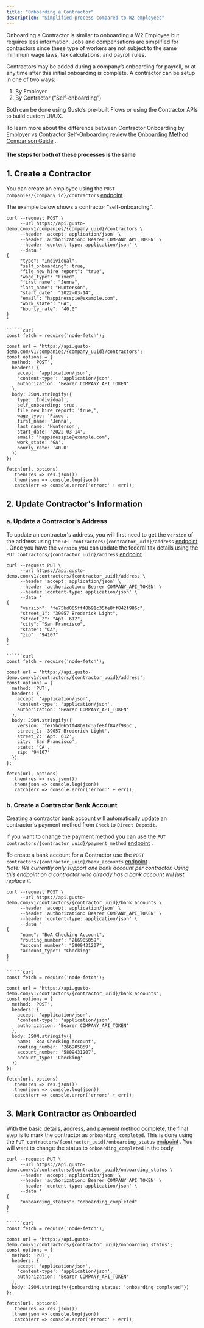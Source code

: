 ```yaml
---
title: "Onboarding a Contractor"
description: "Simplified process compared to W2 employees"
---
```

Onboarding a Contractor is similar to onboarding a W2 Employee but requires less information. Jobs and compensations are simplified for contractors since these type of workers are not subject to the same minimum wage laws, tax calculations, and payroll rules.

Contractors may be added during a company’s onboarding for payroll, or at any time after this initial onboarding is complete. A contractor can be setup in one of two ways:

1.  By Employer
2.  By Contractor (“Self-onboarding”)

Both can be done using Gusto’s pre-built Flows or using the Contractor APIs to build custom UI/UX.

To learn more about the difference between Contractor Onboarding by Employer vs Contractor Self-Onboarding review the [Onboarding Method Comparison Guide](/embedded-payroll/docs/contractor-onboarding-method-comparison)
.

#### The steps for both of these processes is the same

## 1\. Create a Contractor

You can create an employee using the `POST companies/{company_id}/contractors` [endpoint](/embedded-payroll/reference/post-v1-companies-company_id-contractors)
.

The example below shows a contractor "self-onboarding".

```curl
curl --request POST \
     --url https://api.gusto-demo.com/v1/companies/{company_uuid}/contractors \
     --header 'accept: application/json' \
     --header 'authorization: Bearer COMPANY_API_TOKEN' \
     --header 'content-type: application/json' \
     --data '
{
     "type": "Individual",
     "self_onboarding": true,
     "file_new_hire_report": "true",
     "wage_type": "Fixed",
     "first_name": "Jenna",
     "last_name": "Hunterson",
     "start_date": "2022-03-14",
     "email": "happinesspie@example.com",
     "work_state": "GA",
     "hourly_rate": "40.0"
}
'

``````curl
const fetch = require('node-fetch');

const url = 'https://api.gusto-demo.com/v1/companies/{company_uuid}/contractors';
const options = {
  method: 'POST',
  headers: {
    accept: 'application/json',
    'content-type': 'application/json',
    authorization: 'Bearer COMPANY_API_TOKEN'
  },
  body: JSON.stringify({
    type: 'Individual',
    self_onboarding: true,
    file_new_hire_report: 'true,',
    wage_type: 'Fixed',
    first_name: 'Jenna',
    last_name: 'Hunterson',
    start_date: '2022-03-14',
    email: 'happinesspie@example.com',
    work_state: 'GA',
    hourly_rate: '40.0'
  })
};

fetch(url, options)
  .then(res => res.json())
  .then(json => console.log(json))
  .catch(err => console.error('error:' + err));

```

## 2\. Update Contractor's Information

### a. Update a Contractor's Address

To update an contractor's address, you will first need to get the `version` of the address using the `GET contractors/{contractor_uuid}/address` [endpoint](/embedded-payroll/reference/get-v1-contractors-contractor_uuid-address)
. Once you have the `version` you can update the federal tax details using the `PUT contractors/{contractor_uuid}/address` [endpoint](/embedded-payroll/reference/put-v1-contractors-contractor_uuid-address)
.

```curl
curl --request PUT \
     --url https://api.gusto-demo.com/v1/contractors/{contractor_uuid}/address \
     --header 'accept: application/json' \
     --header 'authorization: Bearer COMPANY_API_TOKEN' \
     --header 'content-type: application/json' \
     --data '
{
     "version": "fe75bd065ff48b91c35fe8ff842f986c",
     "street_1": "39057 Broderick Light",
     "street_2": "Apt. 612",
     "city": "San Francisco",
     "state": "CA",
     "zip": "94107"
}
'

``````curl
const fetch = require('node-fetch');

const url = 'https://api.gusto-demo.com/v1/contractors/{contractor_uuid}/address';
const options = {
  method: 'PUT',
  headers: {
    accept: 'application/json',
    'content-type': 'application/json',
    authorization: 'Bearer COMPANY_API_TOKEN'
  },
  body: JSON.stringify({
    version: 'fe75bd065ff48b91c35fe8ff842f986c',
    street_1: '39057 Broderick Light',
    street_2: 'Apt. 612',
    city: 'San Francisco',
    state: 'CA',
    zip: '94107'
  })
};

fetch(url, options)
  .then(res => res.json())
  .then(json => console.log(json))
  .catch(err => console.error('error:' + err));

```

### b. Create a Contractor Bank Account

Creating a contractor bank account will automatically update an contractor's payment method from `Check` to `Direct Deposit`.

If you want to change the payment method you can use the `PUT contractors/{contractor_uuid}/payment_method` [endpoint](/embedded-payroll/reference/put-v1-contractors-contractor_id-payment_method)
.

To create a bank account for a Contractor use the `POST contractors/{contractor_uuid}/bank_accounts` [endpoint](/embedded-payroll/reference/post-v1-contractors-contractor_uuid-bank_accounts)
.  
_Note: We currently only support one bank account per contractor. Using this endpoint on a contractor who already has a bank account will just replace it._

```curl
curl --request POST \
     --url https://api.gusto-demo.com/v1/contractors/{contractor_uuid}/bank_accounts \
     --header 'accept: application/json' \
     --header 'authorization: Bearer COMPANY_API_TOKEN' \
     --header 'content-type: application/json' \
     --data '
{
     "name": "BoA Checking Account",
     "routing_number": "266905059",
     "account_number": "5809431207",
     "account_type": "Checking"
}
'

``````curl
const fetch = require('node-fetch');

const url = 'https://api.gusto-demo.com/v1/contractors/{contractor_uuid}/bank_accounts';
const options = {
  method: 'POST',
  headers: {
    accept: 'application/json',
    'content-type': 'application/json',
    authorization: 'Bearer COMPANY_API_TOKEN'
  },
  body: JSON.stringify({
    name: 'BoA Checking Account',
    routing_number: '266905059',
    account_number: '5809431207',
    account_type: 'Checking'
  })
};

fetch(url, options)
  .then(res => res.json())
  .then(json => console.log(json))
  .catch(err => console.error('error:' + err));

```

## 3\. Mark Contractor as Onboarded

With the basic details, address, and payment method complete, the final step is to mark the contractor as `onboarding_completed`. This is done using the `PUT contractors/{contractor_uuid}/onboarding_status` [endpoint](/embedded-payroll/reference/put-v1-contractors-contractor_uuid-onboarding_status)
. You will want to change the status to `onboarding_completed` in the body.

```curl
curl --request PUT \
     --url https://api.gusto-demo.com/v1/contractors/{contractor_uuid}/onboarding_status \
     --header 'accept: application/json' \
     --header 'authorization: Bearer COMPANY_API_TOKEN' \
     --header 'content-type: application/json' \
     --data '
{
     "onboarding_status": "onboarding_completed"
}
'

``````curl
const fetch = require('node-fetch');

const url = 'https://api.gusto-demo.com/v1/contractors/{contractor_uuid}/onboarding_status';
const options = {
  method: 'PUT',
  headers: {
    accept: 'application/json',
    'content-type': 'application/json',
    authorization: 'Bearer COMPANY_API_TOKEN'
  },
  body: JSON.stringify({onboarding_status: 'onboarding_completed'})
};

fetch(url, options)
  .then(res => res.json())
  .then(json => console.log(json))
  .catch(err => console.error('error:' + err));

```

